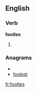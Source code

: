
==English==

===Verb===
'''footles'''

# {{third-person singular of|[[footle]]}}

===Anagrams===
* {{alphagram|efloost}}
* [[foolest#English|foolest]]

[[fr:footles]]
